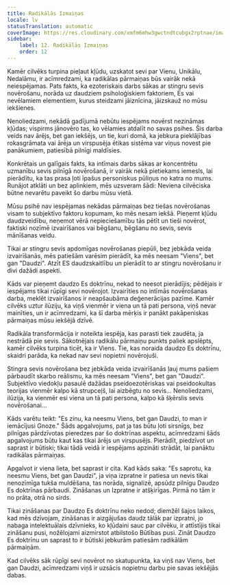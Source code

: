 ```yaml
---
title: Radikālās Izmaiņas
locale: lv
statusTranslation: automatic
coverImage: https://res.cloudinary.com/xmfm6mhw3gwctndtcubgx2rptnae/image/upload/v1740468922/small_cover_tratado_de_psicologia_revolucionaria_a4c0dca4e0.webp
sidebar:
    label: 12. Radikālās Izmaiņas
    order: 12
---
```

Kamēr cilvēks turpina pieļaut kļūdu, uzskatot sevi par Vienu, Unikālu, Nedalāmu, ir acīmredzami, ka radikālas pārmaiņas būs vairāk nekā neiespējamas. Pats fakts, ka ezoteriskais darbs sākas ar stingru sevis novērošanu, norāda uz daudziem psiholoģiskiem faktoriem, Es vai nevēlamiem elementiem, kurus steidzami jāiznīcina, jāizskauž no mūsu iekšienes.

Nenoliedzami, nekādā gadījumā nebūtu iespējams novērst nezināmas kļūdas; vispirms jānovēro tas, ko vēlamies atdalīt no savas psihes. Šis darba veids nav ārējs, bet gan iekšējs, un tie, kuri domā, ka jebkura pieklājības rokasgrāmata vai ārēja un virspusēja ētikas sistēma var viņus novest pie panākumiem, patiesībā pilnīgi maldīsies.

Konkrētais un galīgais fakts, ka intīmais darbs sākas ar koncentrētu uzmanību sevis pilnīgā novērošanā, ir vairāk nekā pietiekams iemesls, lai pierādītu, ka tas prasa ļoti īpašus personiskus pūliņus no katra no mums. Runājot atklāti un bez aplinkiem, mēs uzsveram šādi: Neviena cilvēciska būtne nevarētu paveikt šo darbu mūsu vietā.

Mūsu psihē nav iespējamas nekādas pārmaiņas bez tiešas novērošanas visam to subjektīvo faktoru kopumam, ko mēs nesam iekšā. Pieņemt kļūdu daudzveidību, neņemot vērā nepieciešamību tās pētīt un tieši novērot, faktiski nozīmē izvairīšanos vai bēgšanu, bēgšanu no sevis, sevis mānīšanas veidu.

Tikai ar stingru sevis apdomīgas novērošanas piepūli, bez jebkāda veida izvairīšanās, mēs patiešām varēsim pierādīt, ka mēs neesam "Viens", bet gan "Daudzi". Atzīt ES daudzskaitlību un pierādīt to ar stingru novērošanu ir divi dažādi aspekti.

Kāds var pieņemt daudzo Es doktrīnu, nekad to neesot pierādījis; pēdējais ir iespējams tikai rūpīgi sevi novērojot. Izvairīties no intīmās novērošanas darba, meklēt izvairīšanos ir neapšaubāma deģenerācijas pazīme. Kamēr cilvēks uztur ilūziju, ka viņš vienmēr ir viena un tā pati persona, viņš nevar mainīties, un ir acīmredzami, ka šī darba mērķis ir panākt pakāpeniskas pārmaiņas mūsu iekšējā dzīvē.

Radikāla transformācija ir noteikta iespēja, kas parasti tiek zaudēta, ja nestrādā pie sevis. Sākotnējais radikālu pārmaiņu punkts paliek apslēpts, kamēr cilvēks turpina ticēt, ka ir Viens. Tie, kas noraida daudzo Es doktrīnu, skaidri parāda, ka nekad nav sevi nopietni novērojuši.

Stingra sevis novērošana bez jebkāda veida izvairīšanās ļauj mums pašiem pārbaudīt skarbo reālismu, ka mēs neesam "Viens", bet gan "Daudzi". Subjektīvo viedokļu pasaulē dažādas pseidoezotēriskas vai pseidookultas teorijas vienmēr kalpo kā strupceļš, lai aizbēgtu no sevis... Nenoliedzami, ilūzija, ka vienmēr esi viena un tā pati persona, kalpo kā šķērslis sevis novērošanai...

Kāds varētu teikt: "Es zinu, ka neesmu Viens, bet gan Daudzi, to man ir iemācījusi Gnoze." Šāds apgalvojums, pat ja tas būtu ļoti sirsnīgs, bez pilnīgas pārdzīvotas pieredzes par šo doktrīnas aspektu, acīmredzami šāds apgalvojums būtu kaut kas tikai ārējs un virspusējs. Pierādīt, piedzīvot un saprast ir būtiski; tikai tādā veidā ir iespējams apzināti strādāt, lai panāktu radikālas pārmaiņas.

Apgalvot ir viena lieta, bet saprast ir cita. Kad kāds saka: "Es saprotu, ka neesmu Viens, bet gan Daudzi", ja viņa izpratne ir patiesa un nevis tikai nenozīmīga tukša muldēšana, tas norāda, signalizē, apsūdz pilnīgu Daudzo Es doktrīnas pārbaudi. Zināšanas un Izpratne ir atšķirīgas. Pirmā no tām ir no prāta, otrā no sirds.

Tikai zināšanas par Daudzo Es doktrīnu neko nedod; diemžēl šajos laikos, kad mēs dzīvojam, zināšanas ir aizgājušas daudz tālāk par izpratni, jo nabaga intelektuālais dzīvnieks, ko kļūdaini sauc par cilvēku, ir attīstījis tikai zināšanu pusi, nožēlojami aizmirstot atbilstošo Būtības pusi. Zināt Daudzo Es doktrīnu un saprast to ir būtiski jebkurām patiesām radikālām pārmaiņām.

Kad cilvēks sāk rūpīgi sevi novērot no skatupunkta, ka viņš nav Viens, bet gan Daudzi, acīmredzami viņš ir uzsācis nopietnu darbu pie savas iekšējās dabas.

